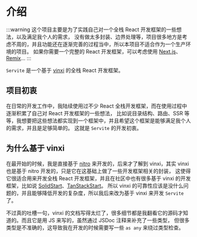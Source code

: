 # 介绍

:::warning
这个项目主要是为了实践自己对一个全栈 React 开发框架的一些想法，以及满足我个人的需求，
没有做太多封装、边界处理等，项目很多地方是考虑不周的，并且功能还在逐渐完善的过程当中，所以本项目不适合作为一个生产环境的项目。
如果你需要一个完整的 React 开发框架，可以考虑使用 [Next.js](https://nextjs.org/)、[Remix](https://remix.run/)...
:::

`Servite` 是一个基于 [vinxi](https://github.com/nksaraf/vinxi) 的全栈 React 开发框架。

## 项目初衷

在日常的开发工作中，我陆续使用过不少 React 全栈开发框架，而在使用过程中逐渐积累了自己对 React 开发框架的一些想法，
比如说目录结构、路由、SSR 等等，我想要把这些想法都实现到一个框架中，并且希望这个框架是能够满足我个人的需求，并且是足够简单的。
这就是 `Servite` 的开发初衷。

## 为什么基于 vinxi

在最开始的时候，我是直接基于 [nitro](https://github.com/unjs/nitro) 来开发的，后来才了解到 vinxi，其实 vinxi 也是基于 nitro 开发的，只是它在这基础上做了一些开发框架相关的封装，
这使得它很适合用来开发全栈 React 开发框架，并且在社区中也有很多基于 vinxi 的开发框架，比如说 [SolidStart](https://github.com/solidjs/solid-start)、[TanStackStart](https://github.com/tanstack/router)。
所以 vinxi 的可靠性应该是没什么问题的，并且能够降低开发的复杂度，所以我后来改为基于 vinxi 来开发 `Servite` 了。

不过真的吐槽一句，vinxi 的文档写得太烂了，很多细节都是我翻看它的源码才知道的。而且它是用 JS 来写的，虽然通过 JSDoc 注释来补充了一些类型，
但很多类型是不准确的，这导致我在开发的时候需要写一些 `as any` 来绕过类型检查。

